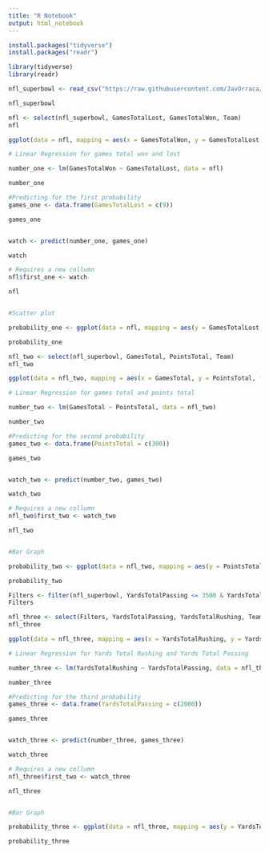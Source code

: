 ---
title: "R Notebook"
output: html_notebook
---

```{r}
install.packages("tidyverse")
install.packages("readr")
```
```{r}
library(tidyverse)
library(readr)
```

```{r}
nfl_superbowl <- read_csv("https://raw.githubusercontent.com/JavOrraca/NFLSuperBowlPrediction/master/Data/NFL_by_Team.csv")

nfl_superbowl
```
```{r}

nfl <- select(nfl_superbowl, GamesTotalLost, GamesTotalWon, Team)
nfl

ggplot(data = nfl, mapping = aes(x = GamesTotalWon, y = GamesTotalLost )) + geom_point(mapping = aes(color = Team, size = Team)) + labs(title = "Games Won Vs. Games Lost", subtitle = "NFL Statistics", x = "GamesTotalWon", y = "GamesTotalLost", caption = "NFL Data set")

```
```{r}
# Linear Regression for games total won and lost

number_one <- lm(GamesTotalWon ~ GamesTotalLost, data = nfl)

number_one
```





```{r}
#Predicting for the first probability
games_one <- data.frame(GamesTotalLost = c(9))

games_one


watch <- predict(number_one, games_one)

watch

# Requires a new collumn
nfl$first_one <- watch

nfl


#Scatter plot

probability_one <- ggplot(data = nfl, mapping = aes(y = GamesTotalLost, x = GamesTotalWon)) + geom_point(mapping = aes(color = Team, size = Team)) + geom_smooth(method = "lm")

probability_one
```
```{r}
nfl_two <- select(nfl_superbowl, GamesTotal, PointsTotal, Team)
nfl_two

ggplot(data = nfl_two, mapping = aes(x = GamesTotal, y = PointsTotal, fill = Team )) + geom_bar(stat = "identity")  + labs(title = "Games Total Vs. Points Total", subtitle = "NFL Statistics", x = "Games Total", y = "Points Total", caption = "NFL Data set")
```
```{r}
# Linear Regression for games total and points total

number_two <- lm(GamesTotal ~ PointsTotal, data = nfl_two)

number_two
```


```{r}
#Predicting for the second probability
games_two <- data.frame(PointsTotal = c(300))

games_two


watch_two <- predict(number_two, games_two)

watch_two

# Requires a new collumn
nfl_two$first_two <- watch_two

nfl_two


#Bar Graph

probability_two <- ggplot(data = nfl_two, mapping = aes(y = PointsTotal, x = GamesTotal, fill = Team)) + geom_bar(stat = "identity")

probability_two
```
```{r}
Filters <- filter(nfl_superbowl, YardsTotalPassing <= 3500 & YardsTotalRushing <= 2000)
Filters

nfl_three <- select(Filters, YardsTotalPassing, YardsTotalRushing, Team)
nfl_three

ggplot(data = nfl_three, mapping = aes(x = YardsTotalRushing, y = YardsTotalPassing, fill = Team )) + geom_bar(stat = "identity")  + labs(title = "YardsTotalRushing Vs. YardsTotalPassing", subtitle = "NFL Statistics", x = "YardsTotalRushing", y = "YardsTotalRushing", caption = "NFL Data set")
```
```{r}
# Linear Regression for Yards Total Rushing and Yards Total Passing

number_three <- lm(YardsTotalRushing ~ YardsTotalPassing, data = nfl_three)

number_three
```
```{r}
#Predicting for the third probability
games_three <- data.frame(YardsTotalPassing = c(2000))

games_three


watch_three <- predict(number_three, games_three)

watch_three

# Requires a new collumn
nfl_three$first_two <- watch_three

nfl_three


#Bar Graph

probability_three <- ggplot(data = nfl_three, mapping = aes(y = YardsTotalRushing, x = YardsTotalPassing, fill = Team)) + geom_bar(stat = "identity")

probability_three
```
